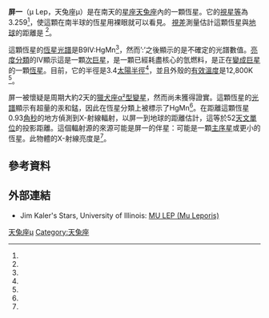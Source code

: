 {{Starbox begin
| name = 屏一 (天兔座μ)
}}
{{Starbox image
| image = 
     <div style="position: relative">[[File:Lepus_IAU.svg|250px]]
     <div style="position: absolute; left: 63.5%; top: 32.3%;">[[File:Cercle_rouge_100%.svg|12px]]</div>
     </div>
| caption=屏一 (天兔座μ) 的位置 (紅圈)。
}}
{{Starbox observe
| epoch     = [[J2000.0|J2000.0]]
| ra        = {{RA|05|12|55.90168}}<ref name=aaa474_2_653/>
| dec       = {{DEC|−16|12|19.6885}}<ref name=aaa474_2_653/>
| appmag_v  = 3.259<ref name=sps1966/>
| constell  = [[天兔座|天兔座]]
| 星官 = [[屏_(星官)|屏]] ([[参宿|参宿]])
}}
{{Starbox character
| class     = B9 IV:HgMn<ref name=houk_smith_moore1988/>
| b-v       = –0.096<ref name=sps1966/>
| u-b       = –0.357<ref name=sps1966/>
| variable  = Suspected [[Alpha²_Canum_Venaticorum_variable|α<sup>2</sup> CVn]]<ref name=aaa534_L13/>
}}
{{Starbox astrometry
| radial_v  = +27.7<ref name=gcsrv/>
| prop_mo_ra  = +47.09<ref name=aaa474_2_653/>
| prop_mo_dec = –16.39<ref name=aaa474_2_653/>
| parallax  = 17.54
| p_error   = 0.55
| parallax_footnote = <ref name=aaa474_2_653/>
| absmag_v  = 
}}
{{Starbox detail
| mass      = 
| radius    = {{nowrap|3.39 ± 0.16}}<ref name=aaa534_L13/>
| luminosity  = 
| temperature = 12,800<ref name=aaa274_2_335/>
| gravity   = 3.85<ref name=aaa274_2_335/>
| metal_fe  = –0.05<ref name=aaa274_2_335/>
| rotational_velocity = {{nowrap|16 ± 0.5}}<ref name=aaa534_L13/>
| age       = 
}}<!--
-->{{Starbox catalog
| names = 5 Leporis, FK5 1144, [[Harvard_Revised_catalogue|HR]] 1702, [[Henry_Draper_catalogue|HD]] 33904, [[Bonner_Durchmusterung|BD]]-16 1072, [[Smithsonian_Astrophysical_Observatory_Star_Catalog|SAO]] 150237, [[Hipparcos_catalogue|HIP]] 61932.<ref name=SIMBAD/>
}}
{{Starbox end}}

'''屏一'''（μ Lep，天兔座μ）是在南天的[[星座|星座]][[天兔座|天兔座]]內的一顆恆星。它的[[視星等|視星等]]為3.259<ref name=sps1966/>，使這顆在南半球的恆星用裸眼就可以看見。 [[視差|視差]]測量估計這顆恆星與[[地球|地球]]的距離是{{Convert|186|ly|pc|abbr=off|lk=on}} <ref name=aaa474_2_653/>。

這顆恆星的[[恆星光譜|恆星光譜]]是B9IV:HgMn<ref name=houk_smith_moore1988/>，然而’:’之後顯示的是不確定的光譜數值。[[恆星光譜#約克光譜分類|亮度分類]]的IV顯示這是一顆[[次巨星|次巨星]]，是一顆已經耗盡核心的氫燃料，是正在[[恆星演化|變成]][[巨星|巨星]]的一顆[[恆星|恆星]]。目前，它的半徑是3.4[[太陽半徑|太陽半徑]]<ref name=aaa534_L13/>，並且外殼的[[有效溫度|有效溫度]]是12,800K <ref name=aaa274_2_335/>。

屏一被懷疑是周期大約2天的[[獵犬座α²型變星|獵犬座α²型變星]]，然而尚未獲得證實。這顆恆星的[[光譜|光譜]]顯示有超量的汞和錳，因此在恆星分類上被標示了HgMn<ref name=aaa534_L13/>。在距離這顆恆星0.93[[角秒|角秒]]的地方偵測到X-射線輻射，以屏一到地球的距離估計，這等於52[[天文單位|天文單位]]的投影距離。這個輻射源的來源可能是屏一的伴星：可能是一顆[[主序星|主序星]]或更小的恆星。此物體的X-射線亮度是{{nowrap|(4.4 ± 0.1) × 10 <sup>29</sup> erg s<sup>–1</sup>}}<ref name=apj612_1_L65/>。

== 參考資料 ==
{{reflist|30em|refs=

<ref name=aaa474_2_653>{{citation | first=F. | last=van Leeuwen | title=Validation of the new Hipparcos reduction | journal=Astronomy and Astrophysics | volume=474 | issue=2 | pages=653–664 | bibcode=2007A&A...474..653V | doi=10.1051/0004-6361:20078357 |arxiv = 0708.1752 |date=November 2007}}</ref>

<ref name=aaa274_2_335>{{citation | last1=Smith | first1=K. C. | last2=Dworetsky | first2=M. M. | title=Elemental Abundances in Normal Late B-Stars and Hgmn-Stars from Co-Added IUE Spectra - Part One - Iron Peak Elements | journal=Astronomy and Astrophysics | volume=274 | issue=2 | page=335 | bibcode=1993A&A...274..335S |date=July 1993}}</ref>

<ref name=gcsrv>{{cite book | last=Wilson | first=Ralph Elmer | year=1953 | title=General Catalogue of Stellar Radial Velocities | publisher=Carnegie Institution of Washington | location=Washington | bibcode=1953QB901.W495..... }}</ref>

<ref name=sps1966>{{cite journal | display-authors=1 | last1=Gutierrez-Moreno | first1=Adelina | last2=Moreno | first2=H. | last3=Stock | first3=J. | last4=Torres | first4=C. | last5=Wroblewski | first5=H. | title=A System of photometric standards | publisher=Publicaciones Universidad de Chile, Department de Astronomy | volume=1 | pages=1–17 | year=1966 | bibcode=1966PDAUC...1....1G }}</ref>

<ref name=houk_smith_moore1988>{{citation | last1=Houk | first1=N. | last2=Smith-Moore | first2=M. | title=Michigan Catalogue of Two-dimensional Spectral Types for the HD Stars, Volume 4, Declinations -26°.0 to -12°.0 | publisher=Department of Astronomy, University of Michigan | location=Ann Arbor, MI | date=1988 | bibcode=1988mcts.book.....H }}</ref>

<ref name=aaa534_L13>{{citation | display-authors=1 | last1=Kochukhov | first1=O. | last2=Makaganiuk | first2=V. | last3=Piskunov | first3=N. | last4=Jeffers | first4=S. V. | last5=Johns-Krull | first5=C. M. | last6=Keller | first6=C. U. | last7=Rodenhuis | first7=M. | last8=Snik | first8=F. | last9=Stempels | first9=H. C. | title=No magnetic field in the spotted HgMn star μ Leporis | journal=Astronomy & Astrophysics | volume=534 | page=L13 | doi=10.1051/0004-6361/201117970 | bibcode=2011A&A...534L..13K |arxiv = 1110.0829 |date=October 2011}}</ref>

<ref name=apj612_1_L65>{{citation | display-authors=1 | last1=Behar | first1=Ehud | last2=Leutenegger | first2=Maurice | last3=Doron | first3=Rami | last4=Güdel | first4=Manuel | last5=Feldman | first5=Uri | last6=Audard | first6=Marc | last7=Kahn | first7=Steven M. | title=Resolving X-Ray Sources from B Stars Spectroscopically: The Example of μ Leporis | journal=The Astrophysical Journal | volume=612 | issue=1 | pages=L65–L68 | doi=10.1086/424485 | bibcode=2004ApJ...612L..65B |arxiv = astro-ph/0407338 |date=September 2004}}</ref>

<ref name=SIMBAD>{{citation | title=mu. Lep -- Variable Star of alpha2 CVn type | work=SIMBAD | publisher=Centre de Données astronomiques de Strasbourg | url=http://simbad.u-strasbg.fr/simbad/sim-id?Ident=HD+33904 | accessdate=2012-01-09 | archive-date=2020-11-05 | archive-url=https://web.archive.org/web/20201105163152/http://simbad.u-strasbg.fr/simbad/sim-id?Ident=HD+33904 | dead-url=no }}</ref>

}}

== 外部連結 ==
*Jim Kaler's Stars, University of Illinois: [http://stars.astro.illinois.edu/sow/mulep.html MU LEP (Mu Leporis)] {{Wayback|url=http://stars.astro.illinois.edu/sow/mulep.html |date=20130423235134 }}

{{Stars of Lepus}}
{{星官|屏|2}}

[[Category:拜耳天體|天兔座μ]]
[[Category:天兔座|Category:天兔座]]